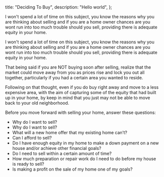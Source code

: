 
  title: "Deciding To Buy",
  description: "Hello world",
};

<BlogHeader
  Title="Your Decision To Sell"
  Description="Discover key factors to help you make an informed decision, ensuring your purchase is both smart and satisfying. Avoid common pitfalls with our expert tips."
/>

I won't spend a lot of time on this subject, you know the reasons why you are thinking about selling and if you are a home owner chances are you wont run into too much trouble should you sell, providing there is adequate equity in your home.

I won't spend a lot of time on this subject, you know the reasons why you are thinking about selling and if you are a home owner chances are you wont run into too much trouble should you sell, providing there is adequate equity in your home.

That being said if you are NOT buying soon after selling, realize that the market could move away from you as prices rise and lock you out all together, particularly if you had a certain area you wanted to reside.

Following on that thought, even if you do buy right away and move to a less expensive area, with the aim of capturing some of the equity that had built up in your home, by keep in mind that you just may not be able to move back to your old neighborhood.

Before you move forward with selling your home, answer these questions:

- Why do I want to sell?
- Why do I want to sell?
- What will a new home offer that my existing home can’t?
- Can I afford to sell?
- Do I have enough equity in my home to make a down payment on a new house and/or achieve other financial goals?
- Do I need to sell within a certain amount of time?
- How much preparation or repair work do I need to do before my house is ready to sell?
- Is making a profit on the sale of my home one of my goals?
